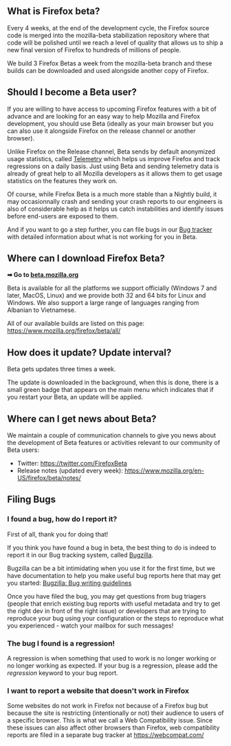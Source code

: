 == What is Firefox beta? ==

Every 4 weeks, at the end of the development cycle, the Firefox source code is merged into the mozilla-beta stabilization repository where that code will be polished until we reach a level of quality that allows us to ship a new final version of Firefox to hundreds of millions of people.

We build 3 Firefox Betas a week from the mozilla-beta branch and these builds can be downloaded and used alongside another copy of Firefox.

== Should I become a Beta user? ==

If you are willing to have access to upcoming Firefox features with a bit of advance and are looking for an easy way to help Mozilla and Firefox development, you should use Beta (ideally as your main browser but you can also use it alongside Firefox on the release channel or another browser).

Unlike Firefox on the Release channel, Beta sends by default anonymized usage statistics, called [https://www.mozilla.org/en-US/privacy/firefox/#telemetry Telemetry] which helps us improve Firefox and track regressions on a daily basis. Just using Beta and sending telemetry data is already of great help to all Mozilla developers as it allows them to get usage statistics on the features they work on.

Of course, while Firefox Beta is a much more stable than a Nightly build, it may occasionnally crash and sending your crash reports to our engineers is also of considerable help as it helps us catch instabilities and identify issues before end-users are exposed to them.

And if you want to go a step further, you can file bugs in our [https://bugzilla.mozilla.org Bug tracker] with detailed information about what is not working for you in Beta.

== Where can I download Firefox Beta? ==

'''&#x27A1; Go to [https://beta.mozilla.org beta.mozilla.org]'''

Beta is available for all the platforms we support officially (Windows 7 and later, MacOS, Linux) and we provide both 32 and 64 bits for Linux and Windows. We also support a large range of languages ranging from Albanian to Vietnamese.

All of our available builds are listed on this page: https://www.mozilla.org/firefox/beta/all/

== How does it update? Update interval? ==

Beta gets updates three times a week. 

The update is downloaded in the background, when this is done, there is a small green badge that appears on the main menu which indicates that if you restart your Beta, an update will be applied.

== Where can I get news about Beta? ==
We maintain a couple of communication channels to give you news about the development of Beta features or activities relevant to our community of Beta users:

* Twitter: https://twitter.com/FirefoxBeta
* Release notes (updated every week): https://www.mozilla.org/en-US/firefox/beta/notes/


== Filing Bugs ==
=== I found a bug, how do I report it? ===

First of all, thank you for doing that! 

If you think you have found a bug in beta, the best thing to do is indeed to report it in our Bug tracking system, called [https://bugzilla.mozilla.org Bugzilla].

Bugzilla can be a bit intimidating when you use it for the first time, but we have documentation to help you make useful bug reports here that may get you started:
[https://developer.mozilla.org/docs/Mozilla/QA/Bug_writing_guidelines  Bugzilla: Bug writing guidelines]

Once you have filed the bug, you may get questions from bug triagers (people that enrich existing bug reports with useful metadata and try to get the right dev in front of the right issue) or developers that are trying to reproduce your bug using your configuration or the steps to reproduce what you experienced - watch your mailbox for such messages!


=== The bug I found is a regression! ===
A regression is when something that used to work is no longer working or no longer working as expected.
If your bug is a regression, please add the ''regression'' keyword to your bug report.


=== I want to report a website that doesn't work in Firefox ===
Some websites do not work in Firefox not because of a Firefox bug but because the site is restricting (intentionally or not) their audience to users of a specific browser. This is what we call a Web Compatibility issue. Since these issues can also affect other browsers than Firefox, web compatibility reports are filed in a separate bug tracker at https://webcompat.com/
